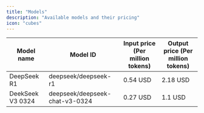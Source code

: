 ```yaml
---
title: "Models"
description: "Available models and their pricing"
icon: "cubes"
---
```


| Model name       | Model ID                       | Input price (Per million tokens) | Output price (Per million tokens) |
| ---------------- | ------------------------------ | -------------------------------- | --------------------------------- |
| DeepSeek R1      | deepseek/deepseek-r1           | 0.54 USD                         | 2.18 USD                          |
| DeekSeek V3 0324 | deepseek/deepseek-chat-v3-0324 | 0.27 USD                         | 1.1 USD                           |